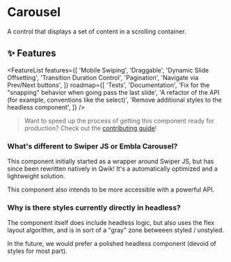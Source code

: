 


<StatusBanner status={statusByComponent.headless.Carousel} />

# Carousel

A control that displays a set of content in a scrolling container.

<Showcase name="hero" />

## ✨ Features

<FeatureList
  features={[
    'Mobile Swiping',
    'Draggable',
    'Dynamic Slide Offsetting',
    'Transition Duration Control',
    'Pagination',
    'Navigate via Prev/Next buttons',
  ]}
  roadmap={[
    'Tests',
    'Documentation',
    'Fix for the "snapping" behavior when going pass the last slide',
    'A refactor of the API (for example, conventions like the select)',
    'Remove additional styles to the headless component',
  ]}
/>

> Want to speed up the process of getting this component ready for production? Check out the [contributing guide](/docs/headless/contributing)!

### What's different to Swiper JS or Embla Carousel?

This component initially started as a wrapper around Swiper JS, but has since been rewritten natively in Qwik! It's a automatically optimized and a lightweight solution.

This component also intends to be more accessible with a powerful API.

### Why is there styles currently directly in headless?

The component itself does include headless logic, but also uses the flex layout algorithm, and is in sort of a "gray" zone betweeen styled / unstyled.

In the future, we would prefer a polished headless component (devoid of styles for most part).

<Showcase name="csr" />
